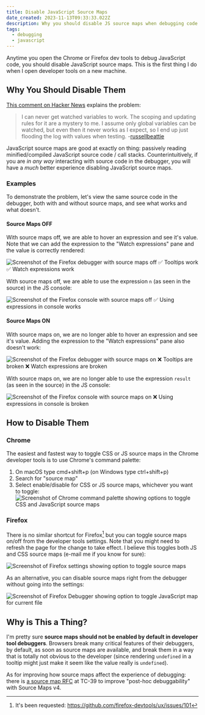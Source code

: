 ```yaml
---
title: Disable JavaScript Source Maps
date_created: 2023-11-13T09:33:33.022Z
description: Why you should disable JS source maps when debugging code
tags:
  - debugging
  - javascript
---
```



Anytime you open the Chrome or Firefox dev tools to debug JavaScript code, you should disable JavaScript source maps. This is the first thing I do when I open developer tools on a new machine.

## Why You Should Disable Them

[This comment on Hacker News](https://news.ycombinator.com/item?id=38227682) explains the problem:

> I can never get watched variables to work. The scoping and updating rules for it are a mystery to me. I assume only global variables can be watched, but even then it never works as I expect, so I end up just flooding the log with values when testing. -[russellbeattie](https://news.ycombinator.com/user?id=russellbeattie)

JavaScript source maps are good at exactly on thing: passively reading minified/compiled JavaScript source code / call stacks. Counterintuitively, if you are _in any way_ interacting with source code in the debugger, you will have a _much_ better experience disabling JavaScript source maps.

### Examples

To demonstrate the problem, let's view the same source code in the debugger, both with and without source maps, and see what works and what doesn't.

#### Source Maps OFF

With source maps off, we are able to hover an expression and see it's value. Note that we can add the expression to the "Watch expressions" pane and the value is correctly rendered:

![Screenshot of the Firefox debugger with source maps off](./source-map-example-tooltip-off.png)
✅ Tooltips work
✅ Watch expressions work

With source maps off, we are able to use the expression `n` (as seen in the source) in the JS console:

![Screenshot of the Firefox console with source maps off](./source-map-example-console-off.png)
✅ Using expressions in console works

#### Source Maps ON

With source maps on, we are no longer able to hover an expression and see it's value. Adding the expression to the "Watch expressions" pane also doesn't work:

![Screenshot of the Firefox debugger with source maps on](./source-map-example-tooltip-on.png)
❌ Tooltips are broken
❌ Watch expressions are broken

With source maps on, we are no longer able to use the expression `result` (as seen in the source) in the JS console:

![Screenshot of the Firefox console with source maps on](./source-map-example-console-on.png)
❌ Using expressions in console is broken

## How to Disable Them

### Chrome <Chrome />

The easiest and fastest way to toggle CSS or JS source maps in the Chrome developer tools is to use Chrome's command palette:

1. On macOS type cmd+shift+p (on Windows type ctrl+shift+p)
1. Search for "source map"
1. Select enable/disable for CSS or JS source maps, whichever you want to toggle:
   ![Screenshot of Chrome command palette showing options to toggle CSS and JavaScript source maps](./disable-source-maps-chrome.png)

### Firefox <Firefox />

There is no similar shortcut for Firefox[^feature-request] but you can toggle source maps on/off from the developer tools settings. Note that you might need to refresh the page for the change to take effect. I believe this toggles both JS and CSS source maps (<BasicEmailLink subject="Firefox Source Maps">e-mail me</BasicEmailLink> if you know for sure):

![Screenshot of Firefox settings showing option to toggle source maps](./disable-source-maps-firefox.png)

As an alternative, you can disable source maps right from the debugger without going into the settings:

![Screenshot of Firefox Debugger showing option to toggle JavaScript map for current file](./disable-source-maps-firefox-alternative.png)

## Why is This a Thing?

I'm pretty sure **source maps should not be enabled by default in developer tool debuggers**. Browsers break many critical features of their debuggers, by default, as soon as source maps are available, and break them in a way that is totally not obvious to the developer (since rendering `undefined` in a tooltip might just make it seem like the value really is `undefined`).

As for improving how source maps affect the experience of debugging: there is [a source map RFC](https://github.com/tc39/source-map-rfc/issues/12) at TC-39 to improve "post-hoc debuggability" with Source Maps v4.

[^feature-request]: It's been requested: https://github.com/firefox-devtools/ux/issues/101
